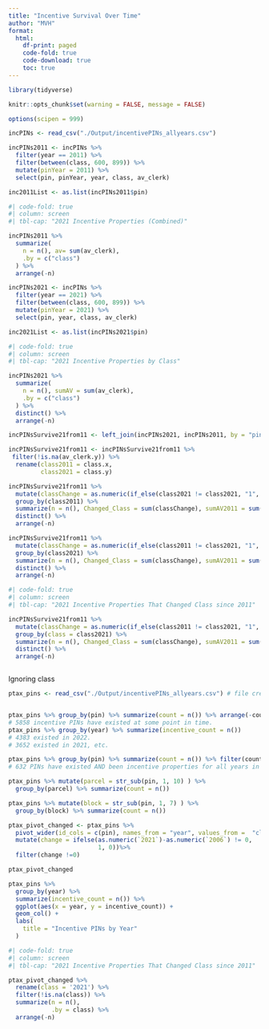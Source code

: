 ```yaml
---
title: "Incentive Survival Over Time"
author: "MVH"
format: 
  html:
    df-print: paged
    code-fold: true
    code-download: true
    toc: true
---
```


```r

library(tidyverse)

knitr::opts_chunk$set(warning = FALSE, message = FALSE)

options(scipen = 999)

```

```r

incPINs <- read_csv("./Output/incentivePINs_allyears.csv")
```

```r

incPINs2011 <- incPINs %>%
  filter(year == 2011) %>%
  filter(between(class, 600, 899)) %>%
  mutate(pinYear = 2011) %>%
  select(pin, pinYear, year, class, av_clerk)

inc2011List <- as.list(incPINs2011$pin)

```

```r
#| code-fold: true
#| column: screen
#| tbl-cap: "2021 Incentive Properties (Combined)"

incPINs2011 %>%
  summarize(
    n = n(), av= sum(av_clerk),
    .by = c("class")
  ) %>%
  arrange(-n)
```

```r

incPINs2021 <- incPINs %>%
  filter(year == 2021) %>%
  filter(between(class, 600, 899)) %>%
  mutate(pinYear = 2021) %>%
  select(pin, year, class, av_clerk)

inc2021List <- as.list(incPINs2021$pin)

```

```r
#| code-fold: true
#| column: screen
#| tbl-cap: "2021 Incentive Properties by Class"

incPINs2021 %>%
  summarize(
    n = n(), sumAV = sum(av_clerk),
    .by = c("class")
  ) %>%
  distinct() %>%
  arrange(-n)

```

```r

incPINsSurvive21from11 <- left_join(incPINs2021, incPINs2011, by = "pin", keep = FALSE)

```

```r

incPINsSurvive21from11 <- incPINsSurvive21from11 %>%
 filter(!is.na(av_clerk.y)) %>%
  rename(class2011 = class.x,
         class2021 = class.y)

incPINsSurvive21from11 %>%
  mutate(classChange = as.numeric(if_else(class2021 != class2021, "1", "0"))) %>%
  group_by(class2011) %>%
  summarize(n = n(), Changed_Class = sum(classChange), sumAV2011 = sum(av_clerk.x), sumAV2021 = sum(av_clerk.y)) %>%
  distinct() %>%
  arrange(-n)

incPINsSurvive21from11 %>%
  mutate(classChange = as.numeric(if_else(class2011 != class2021, "1", "0"))) %>%
  group_by(class2021) %>%
  summarize(n = n(), Changed_Class = sum(classChange), sumAV2011 = sum(av_clerk.x), sumAV2021 = sum(av_clerk.y)) %>%
  distinct() %>%
  arrange(-n)
```

```r
#| code-fold: true
#| column: screen
#| tbl-cap: "2021 Incentive Properties That Changed Class since 2011"

incPINsSurvive21from11 %>%
  mutate(classChange = as.numeric(if_else(class2011 != class2021, "1", "0"))) %>%
  group_by(class = class2021) %>%
  summarize(n = n(), Changed_Class = sum(classChange), sumAV2011 = sum(av_clerk.x), sumAV2021 = sum(av_clerk.y)) %>%
  distinct() %>%
  arrange(-n)

```

```r


```

Ignoring class

```r

ptax_pins <- read_csv("./Output/incentivePINs_allyears.csv") # file created in helper_pull_incentivepins_allyears.R


ptax_pins %>% group_by(pin) %>% summarize(count = n()) %>% arrange(-count)
# 5858 incentive PINs have existed at some point in time.
ptax_pins %>% group_by(year) %>% summarize(incentive_count = n())
# 4383 existed in 2022. 
# 3652 existed in 2021, etc.

ptax_pins %>% group_by(pin) %>% summarize(count = n()) %>% filter(count > 16)
# 632 PINs have existed AND been incentive properties for all years in database.

ptax_pins %>% mutate(parcel = str_sub(pin, 1, 10) ) %>%
  group_by(parcel) %>% summarize(count = n())

ptax_pins %>% mutate(block = str_sub(pin, 1, 7) ) %>%
  group_by(block) %>% summarize(count = n())

ptax_pivot_changed <- ptax_pins %>% 
  pivot_wider(id_cols = c(pin), names_from = "year", values_from =  "class") %>%
  mutate(change = ifelse(as.numeric(`2021`)-as.numeric(`2006`) != 0,
                         1, 0))%>% 
  filter(change !=0)

ptax_pivot_changed
```

```r

ptax_pins %>% 
  group_by(year) %>% 
  summarize(incentive_count = n()) %>%
  ggplot(aes(x = year, y = incentive_count)) +
  geom_col() +
  labs(
    title = "Incentive PINs by Year"
  )
```

```r
#| code-fold: true
#| column: screen
#| tbl-cap: "2021 Incentive Properties That Changed Class since 2011"

ptax_pivot_changed %>%
  rename(class = '2021') %>%
  filter(!is.na(class)) %>%
  summarize(n = n(),
            .by = class) %>%
  arrange(-n)
```
